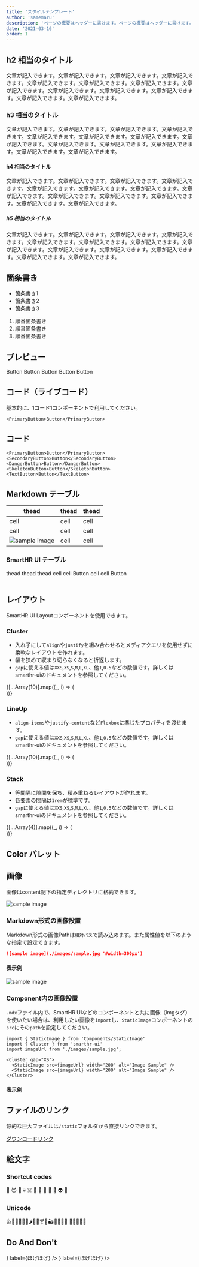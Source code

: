 ```yaml
---
title: 'スタイルテンプレート'
author: 'samemaru'
description: 'ページの概要はヘッダーに書けます。ページの概要はヘッダーに書けます。'
date: '2021-03-16'
order: 1
---
```


## h2 相当のタイトル

文章が記入できます。文章が記入できます。文章が記入できます。文章が記入できます。文章が記入できます。文章が記入できます。文章が記入できます。文章が記入できます。文章が記入できます。文章が記入できます。文章が記入できます。文章が記入できます。文章が記入できます。

### h3 相当のタイトル

文章が記入できます。文章が記入できます。文章が記入できます。文章が記入できます。文章が記入できます。文章が記入できます。文章が記入できます。文章が記入できます。文章が記入できます。文章が記入できます。文章が記入できます。文章が記入できます。文章が記入できます。

#### h4 相当のタイトル

文章が記入できます。文章が記入できます。文章が記入できます。文章が記入できます。文章が記入できます。文章が記入できます。文章が記入できます。文章が記入できます。文章が記入できます。文章が記入できます。文章が記入できます。文章が記入できます。文章が記入できます。

##### h5 相当のタイトル

文章が記入できます。文章が記入できます。文章が記入できます。文章が記入できます。文章が記入できます。文章が記入できます。文章が記入できます。文章が記入できます。文章が記入できます。文章が記入できます。文章が記入できます。文章が記入できます。文章が記入できます。

## 箇条書き

- 箇条書き1
- 箇条書き2
- 箇条書き3

1. 順番箇条書き
2. 順番箇条書き
3. 順番箇条書き

## プレビュー


<ComponentPreview>
  <PrimaryButton>Button</PrimaryButton>
  <SecondaryButton>Button</SecondaryButton>
  <DangerButton>Button</DangerButton>
  <SkeletonButton>Button</SkeletonButton>
  <TextButton>Button</TextButton>
</ComponentPreview>

## コード（ライブコード）

基本的に、1コード1コンポーネントで利用してください。

```tsx live=true
<PrimaryButton>Button</PrimaryButton>
```

## コード

```tsx
<PrimaryButton>Button</PrimaryButton>
<SecondaryButton>Button</SecondaryButton>
<DangerButton>Button</DangerButton>
<SkeletonButton>Button</SkeletonButton>
<TextButton>Button</TextButton>
```

## Markdown テーブル

| thead | thead | thead |
| ----- | ----- | ----- |
| cell  | cell  | cell  |
| cell  | cell  | cell  |
| ![sample image](./images/sample.jpg)  | cell  | cell  |

### SmartHR UI テーブル


<Table>
  <Head>
    <Row>
      <Cell>thead</Cell>
      <Cell>thead</Cell>
      <Cell>thead</Cell>
    </Row>
  </Head>
  <Body>
    <Row>
      <Cell>cell</Cell>
      <Cell>cell</Cell>
      <Cell>
        <PrimaryButton>Button</PrimaryButton>
      </Cell>
    </Row>
    <Row>
      <Cell>cell</Cell>
      <Cell>cell</Cell>
      <Cell>
        <PrimaryButton>Button</PrimaryButton>
      </Cell>
    </Row>
  </Body>
</Table>

## レイアウト
SmartHR UI Layoutコンポーネントを使用できます。

### Cluster

* 入れ子にして`align`や`justify`を組み合わせるとメディアクエリを使用せずに柔軟なレイアウトを作れます。
* 幅を狭めて収まり切らなくなると折返します。
* `gap`に使える値は`XXS`,`XS`,`S`,`M`,`L`,`XL`、他`1`,`0.5`などの数値です。詳しくはsmarthr-uiのドキュメントを参照してください。

<Cluster gap="XS">
  {[...Array(10)].map((_, i) => (
    <div key={i} style={{background: 'black', width: `${100}px`, height: '100px'}} />
  ))}
</Cluster>

### LineUp

* `align-items`や`justify-content`など`Flexbox`に準じたプロパティを渡せます。
* `gap`に使える値は`XXS`,`XS`,`S`,`M`,`L`,`XL`、他`1`,`0.5`などの数値です。詳しくはsmarthr-uiのドキュメントを参照してください。

<LineUp gap="XS">
  {[...Array(10)].map((_, i) => (
    <div key={i} style={{background: 'black', width: `${100}px`, height: '100px'}} />
  ))}
</LineUp>

### Stack

* 等間隔に隙間を保ち、積み重ねるレイアウトが作れます。
* 各要素の間隔は`1rem`が標準です。
* `gap`に使える値は`XXS`,`XS`,`S`,`M`,`L`,`XL`、他`1`,`0.5`などの数値です。詳しくはsmarthr-uiのドキュメントを参照してください。

<Stack gap="XS">
  {[...Array(4)].map((_, i) => (
    <div key={i} style={{background: 'black', width: '100px', height: '100px'}} />
  ))}
</Stack>

## Color パレット


<ColorPalettesWrapper>
  <ColorPalette hexCode="#0077c7" colorName="MAIN" description="プライマリーカラー（プロダクトの印象を司る箇所に使用）" />
  <ColorPalette hexCode="#ffffff" colorName="WHITE" description="コンポーネントの背景色（Base コンポーネントなど）" />
</ColorPalettesWrapper>

## 画像

画像はcontent配下の指定ディレクトリに格納できます。

![sample image](./images/sample.jpg)

### Markdown形式の画像設置

Markdown形式の画像Pathは`相対パス`で読み込めます。また属性値を以下のような指定で設定できます。

```md
![sample image](./images/sample.jpg '#width=300px')
```

#### 表示例

![sample image](./images/sample.jpg '#width=300px')

### Component内の画像設置

`.mdx`ファイル内で、SmartHR UIなどのコンポーネントと共に画像（imgタグ）を使いたい場合は、利用したい画像を`import`し、`StaticImage`コンポーネントの`src`にその`path`を設定してください。

```tsx
import { StaticImage } from 'Components/StaticImage'
import { Cluster } from 'smarthr-ui'
import imageUrl from './images/sample.jpg';

<Cluster gap="XS">
  <StaticImage src={imageUrl} width="200" alt="Image Sample" />
  <StaticImage src={imageUrl} width="200" alt="Image Sample" />
</Cluster>
```

#### 表示例


<Cluster gap="XS">
  <StaticImage src={imageUrl} width="200" alt="Image Sample" />
  <StaticImage src={imageUrl} width="200" alt="Image Sample" />
</Cluster>

## ファイルのリンク

静的な巨大ファイルは`/static`フォルダから直接リンクできます。

[ダウンロードリンク](/SmartHR_Logo_png.zip)

## 絵文字

### Shortcut codes

:rocket:
:smiling_imp:
:imp:
:skull:
:skull_and_crossbones:
:poop:
:clown_face:
:japanese_ogre:
:japanese_goblin:
:ghost:
:alien:
:space_invader:

### Unicode

👍🥳👏💃🌵🥑🌶️🌮🌯🍸🍻🏜️🎈🎊🎵🎶 🎸🇲🇽🇺🇸

## Do And Don&apos;t

<LineUp gap="XS">
  <DoAndDont
    type="do"
    img={<StaticImage src={imageUrl} alt="Do" width="200" />}
    label={<Text>ほげほげ</Text>}
  />
  <DoAndDont
    type="dont"
    img={<StaticImage src={imageUrl} alt="Dont" width="200" />}
    label={<Text>ほげほげ</Text>}
  />
</LineUp>

